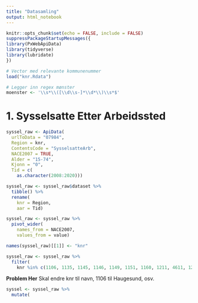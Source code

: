 ```yaml
---
title: "Datasamling"
output: html_notebook
---
```


```r
knitr::opts_chunk$set(echo = FALSE, include = FALSE)
suppressPackageStartupMessages({
library(PxWebApiData)
library(tidyverse)
library(lubridate)
})
```

```r
# Vector med relevante kommunenummer
load("knr.Rdata")
```

```r
# Legger inn regex mønster
moenster <- '\\s*\\([\\d\\s-]*\\d*\\)\\s*$'
```

# 1. Sysselsatte Etter Arbeidssted

```r
syssel_raw <- ApiData(
  urlToData = "07984",
  Region = knr,
  ContentsCode = "SysselsatteArb",
  NACE2007 = TRUE,
  Alder = "15-74",
  Kjonn = "0",
  Tid = c(
    as.character(2008:2020)))
```

```r
syssel_raw <- syssel_raw$dataset %>% 
  tibble() %>% 
  rename(
    knr = Region,
    aar = Tid)
```

```r
syssel_raw <- syssel_raw %>% 
  pivot_wider(
    names_from = NACE2007,
    values_from = value)
```

```r
names(syssel_raw)[[1]] <- "knr"
```

```r
syssel_raw <- syssel_raw %>%
  filter(
    knr %in% c(1106, 1135, 1145, 1146, 1149, 1151, 1160, 1211, 4611, 1216, 4612, 1219, 4613, 1221, 4614, 1222, 4615, 1223, 4616, 1224, 4617, 1228, 1231, 4618))
```

**Problem Her** Skal endre knr til navn, 1106 til Haugesund, osv.

```r
syssel <- syssel_raw %>% 
  mutate(
```



